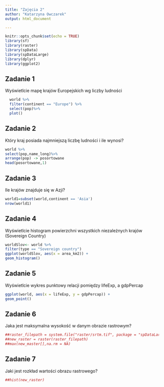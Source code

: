 ```yaml
---
title: "Zajęcia 2"
author: "Katarzyna Owczarek"
output: html_document 

---
```


```r
knitr::opts_chunk$set(echo = TRUE)
library(sf)
library(raster)
library(spData)
library(spDataLarge)
library(dplyr)
library(ggplot2)
```

## Zadanie 1

Wyświetlcie mapę krajów Europejskich  wg liczby ludności

```r
  world %>%
  filter(continent == "Europe") %>%
  select(pop)%>%
  plot()

```

## Zadanie 2

Który kraj posiada najmniejszą liczbę ludności i ile wynosi?
```r
world %>%
select(pop,name_long)%>%
arrange(pop) -> posortowane
head(posortowane,1)
```

## Zadanie 3

Ile krajów znajduje się w Azji?

```r
world1=subset(world,continent == 'Asia')
nrow(world1)

```

## Zadanie 4

Wyświetlcie histogram powierzchni  wszystkich niezależnych krajów (Sovereign Country)

```r
worldSlov<- world %>%
filter(type == "Sovereign country")
ggplot(worldSlov, aes(x = area_km2)) +
geom_histogram()

```


## Zadanie 5

Wyświetlcie wykres punktowy relacji pomiędzy lifeExp, a gdpPercap

```r
ggplot(world, aes(x = lifeExp, y = gdpPercap)) +
geom_point()

```

## Zadanie 6

Jaka jest maksymalna wysokość w danym obrazie rastrowym?

```r
##raster_filepath = system.file("raster/srtm.tif", package = "spDataLarge")
##new_raster = raster(raster_filepath)
##max(new_master[],na.rm = NA)

```

## Zadanie 7
Jaki jest rozkład wartości obrazu rastrowego?
```r
##hist(new_raster)
```
